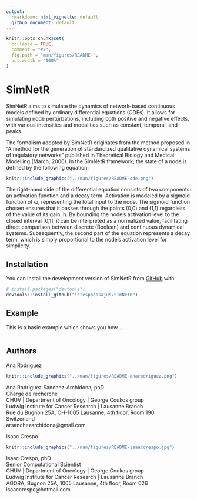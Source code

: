 ```yaml
---
output:
  rmarkdown::html_vignette: default
  github_document: default
---
```


<!-- README.md is generated from README.Rmd. Please edit that file -->

```r
knitr::opts_chunk$set(
  collapse = TRUE,
  comment = "#>",
  fig.path = "man/figures/README-",
  out.width = "100%"
)
```


# SimNetR

SimNetR aims to simulate the dynamics of network-based continuous models defined by ordinary differential equations (ODEs). It allows for simulating node perturbations, including both positive and negative effects, with various intensities and modalities such as constant, temporal, and peaks.

The formalism adopted by SimNetR originates from the method proposed in "A method for the generation of standardized qualitative dynamical systems of regulatory networks" published in Theoretical Biology and Medical Modelling (March, 2006). In the SimNetR framework, the state of a node is defined by the following equation:


```r
knitr::include_graphics("../man/figures/README-ode.png")
```

The right-hand side of the differential equation consists of two components: an activation function and a decay term. Activation is modeled by a sigmoid function of ω, representing the total input to the node. The sigmoid function chosen ensures that it passes through the points (0,0) and (1,1) regardless of the value of its gain, h. By bounding the node's activation level to the closed interval [0,1], it can be interpreted as a normalized value, facilitating direct comparison between discrete (Boolean) and continuous dynamical systems. Subsequently, the second part of the equation represents a decay term, which is simply proportional to the node's activation level for simplicity.



## Installation

You can install the development version of SimNetR from [GitHub](https://github.com/) with:

``` r
# install.packages("devtools")
devtools::install_github("icrespocasajus/SimNetR")
```

## Example

This is a basic example which shows you how ...

```r

```





## Authors

Ana Rodriguez

```r
knitr::include_graphics("../man/figures/README-anarodriguez.png")
```

Ana Rodriguez Sanchez-Archidona, phD  
Chargé de recherche  
CHUV | Department of Oncology | George Coukos group  
Ludwig Institute for Cancer Research |  Lausanne Branch  
Rue du Bugnon 25A, CH-1005 Lausanne, 4th floor, Room 190  
Switzerland  
arsanchezarchidona@gmail.com  


Isaac Crespo

```r
knitr::include_graphics("../man/figures/README-isaaccrespo.jpg")
```

Isaac Crespo, phD  
Senior Computational Scientist  
CHUV | Department of Oncology | George Coukos group  
Ludwig Institute for Cancer Research |  Lausanne Branch  
AGORA, Bugnon 25A, 1005 Lausanne, 4th floor, Room 026  
isaaccrespo@hotmail.com
